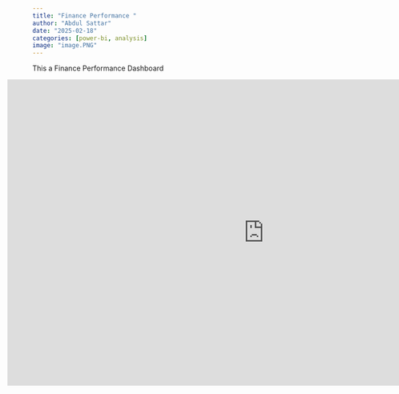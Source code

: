 ```yaml
---
title: "Finance Performance "
author: "Abdul Sattar"
date: "2025-02-18"
categories: [power-bi, analysis]
image: "image.PNG"
---
```


This a Finance Performance Dashboard

::: {style="margin-left: -50px;"}
<iframe title="Finance KPI Dashboard" width="1024" height="612" src="https://app.powerbi.com/view?r=eyJrIjoiMTNjOGVmZGUtY2Q1Zi00ZDdkLWIxNWEtMDVkNTYxOTM0NGIwIiwidCI6IjVlMDZkNzgzLTZhOGEtNDkxNy04ODUxLTZmOGE0MWNiNjI4YyIsImMiOjl9" frameborder="0" allowFullScreen="true">

</iframe>
:::
